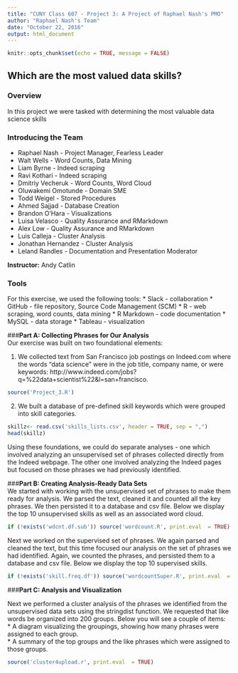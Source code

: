 ```yaml
---
title: "CUNY Class 607 - Project 3: A Project of Raphael Nash's PMO" 
author: "Raphael Nash's Team"
date: "October 22, 2016"
output: html_document
---
```


```r
knitr::opts_chunk$set(echo = TRUE, message = FALSE)
```
  
## **Which are the most valued data skills?**  

### **Overview**  
In this project we were tasked with determining the most valuable data science skills

### **Introducing the Team**

* Raphael Nash - Project Manager, Fearless Leader
* Walt Wells - Word Counts, Data Mining
* Liam Byrne - Indeed scraping
* Ravi Kothari - Indeed scraping
* Dmitriy Vecheruk - Word Counts, Word Cloud
* Oluwakemi Omotunde - Domain SME
* Todd Weigel - Stored Procedures
* Ahmed Sajjad - Database Creation
* Brandon O'Hara - Visualizations
* Luisa Velasco - Quality Assurance and RMarkdown
* Alex Low - Quality Assurance and RMarkdown
* Luis Calleja - Cluster Analysis
* Jonathan Hernandez -  Cluster Analysis
* Leland Randles - Documentation and Presentation Moderator

**Instructor:** Andy Catlin  

### **Tools**  

For this exercise, we used the following tools:
* Slack - collaboration
* GitHub - file repository, Source Code Management (SCM) 
* R - web scraping, word counts, data mining
* R Markdown - code documentation
* MySQL - data storage
* Tableau - visualization
  
###**Part A: Collecting Phrases for Our Analysis**  
Our exercise was built on two foundational elements:  

1. We collected text from San Francisco job postings on Indeed.com where the words "data science" were in the job title, company name, or were keywords: http://www.indeed.com/jobs?q=%22data+scientist%22&l=san+francisco.  

```r
source('Project_3.R')
```

2. We built a database of pre-defined skill keywords which were grouped into skill categories.  

```r
skillz<- read.csv('skills_lists.csv', header = TRUE, sep = ",")
head(skillz)
```

Using these foundations, we could do separate analyses - one which involved analyzing an unsupervised set of phrases collected directly from the Indeed webpage.  The other one involved analyzing the Indeed pages but focused on those phrases we had previously identified.  
  
###**Part B: Creating Analysis-Ready Data Sets**  
We started with working with the unsupervised set of phrases to make them ready for analysis.  We parsed the text, cleaned it and counted all the key phrases. We then persisted it to a database and csv file.  Below we display the top 10 unsupervised skills as well as an associated word cloud.

```r
if (!exists('wdcnt.df.sub')) source('wordcount.R', print.eval  = TRUE)
```
Next we worked on the supervised set of phrases.  We again parsed and cleaned the text, but this time focused our analysis on the set of phrases we had identified. Again, we counted the phrases, and persisted them to a database and csv file.  Below we display the top 10 supervised skills.

```r
if (!exists('skill.freq.df')) source('wordcountSuper.R', print.eval  = TRUE)
```

###**Part C: Analysis and Visualization**  

Next we performed a cluster analysis of the phrases we identified from the unsupervised data sets using the stringdist function. We requested that like words be organized into 200 groups. Below you will see a couple of items:  
* A diagram visualizing the groupings, showing how many phrases were assigned to each group.  
* A summary of the top groups and the like phrases which were assigned to those groups.

```r
source('cluster4upload.r', print.eval  = TRUE)
```
